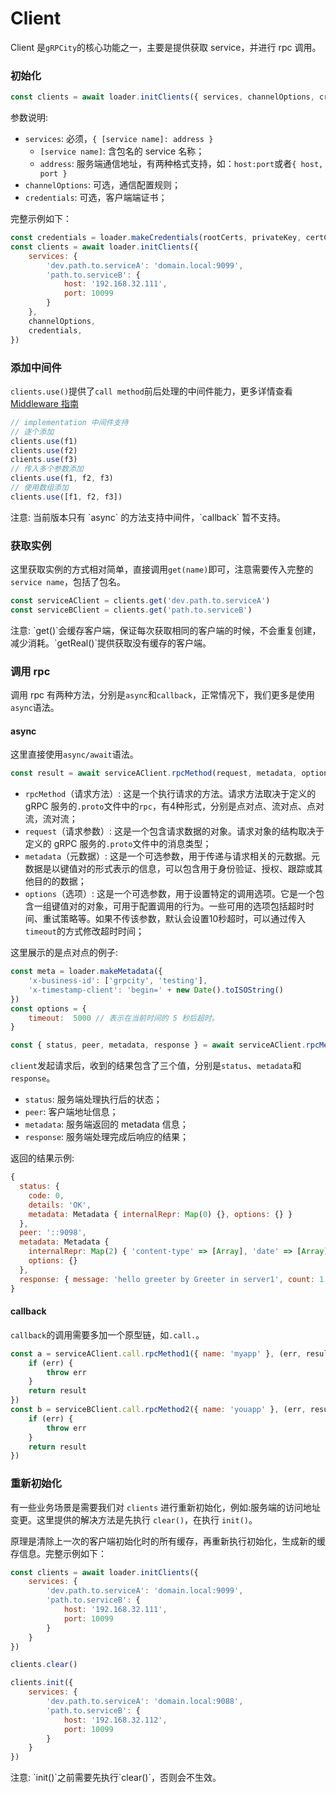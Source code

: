 
# Client

Client 是`gRPCity`的核心功能之一，主要是提供获取 service，并进行 rpc 调用。

### 初始化

```js
const clients = await loader.initClients({ services, channelOptions, credentials })
```

参数说明:
- `services`: 必须，`{ [service name]: address }`
    - `[service name]`: 含包名的 service 名称；
    - `address`: 服务端通信地址，有两种格式支持，如：`host:port`或者`{ host, port }`
- `channelOptions`: 可选，通信配置规则；
- `credentials`: 可选，客户端端证书；

完整示例如下：

```js
const credentials = loader.makeCredentials(rootCerts, privateKey, certChain, verifyOptions)
const clients = await loader.initClients({
    services: {
        'dev.path.to.serviceA': 'domain.local:9099',
        'path.to.serviceB': {
            host: '192.168.32.111',
            port: 10099
        }
    },
    channelOptions,
    credentials,
})
```

### 添加中间件

`clients.use()`提供了`call method`前后处理的中间件能力，更多详情查看 [Middleware 指南](/zh/docs/advanced/client-middleware)

```js
// implementation 中间件支持
// 逐个添加
clients.use(f1)
clients.use(f2)
clients.use(f3)
// 传入多个参数添加
clients.use(f1, f2, f3)
// 使用数组添加
clients.use([f1, f2, f3])
```

<Callout type="warning">
注意: 当前版本只有 `async` 的方法支持中间件，`callback` 暂不支持。
</Callout>

### 获取实例

这里获取实例的方式相对简单，直接调用`get(name)`即可，注意需要传入完整的`service name`，包括了包名。

```js
const serviceAClient = clients.get('dev.path.to.serviceA')
const serviceBClient = clients.get('path.to.serviceB')
```

<Callout>
注意: `get()`会缓存客户端，保证每次获取相同的客户端的时候，不会重复创建，减少消耗。`getReal()`提供获取没有缓存的客户端。
</Callout>

### 调用 rpc

调用 rpc 有两种方法，分别是`async`和`callback`，正常情况下，我们更多是使用`async`语法。

#### async

这里直接使用`async/await`语法。

```js
const result = await serviceAClient.rpcMethod(request, metadata, options)
```

- `rpcMethod`（请求方法）: 这是一个执行请求的方法。请求方法取决于定义的 gRPC 服务的`.proto`文件中的`rpc`，有4种形式，分别是点对点、流对点、点对流，流对流；
- `request`（请求参数）: 这是一个包含请求数据的对象。请求对象的结构取决于定义的 gRPC 服务的`.proto`文件中的消息类型；
- `metadata`（元数据）: 这是一个可选参数，用于传递与请求相关的元数据。元数据是以键值对的形式表示的信息，可以包含用于身份验证、授权、跟踪或其他目的的数据；
- `options`（选项）: 这是一个可选参数，用于设置特定的调用选项。它是一个包含一组键值对的对象，可用于配置调用的行为。一些可用的选项包括超时时间、重试策略等。如果不传该参数，默认会设置10秒超时，可以通过传入`timeout`的方式修改超时时间；

这里展示的是点对点的例子:

```js
const meta = loader.makeMetadata({
    'x-business-id': ['grpcity', 'testing'],
    'x-timestamp-client': 'begin=' + new Date().toISOString()
})
const options = {
    timeout:  5000 // 表示在当前时间的 5 秒后超时。
}

const { status, peer, metadata, response } = await serviceAClient.rpcMethod({ name: 'myapp' }, meta, options)
```

`client`发起请求后，收到的结果包含了三个值，分别是`status`、`metadata`和`response`。
- `status`: 服务端处理执行后的状态；
- `peer`: 客户端地址信息；
- `metadata`: 服务端返回的 metadata 信息；
- `response`: 服务端处理完成后响应的结果；

返回的结果示例:

```js
{
  status: {
    code: 0,
    details: 'OK',
    metadata: Metadata { internalRepr: Map(0) {}, options: {} }
  },
  peer: '::9098',
  metadata: Metadata {
    internalRepr: Map(2) { 'content-type' => [Array], 'date' => [Array] },
    options: {}
  },
  response: { message: 'hello greeter by Greeter in server1', count: 1 }
}
```

#### callback

`callback`的调用需要多加一个原型链，如`.call.`。

```js
const a = serviceAClient.call.rpcMethod1({ name: 'myapp' }, (err, result) => {
    if (err) {
        throw err
    }
    return result
})
const b = serviceBClient.call.rpcMethod2({ name: 'youapp' }, (err, result) => {
    if (err) {
        throw err
    }
    return result
})
```

### 重新初始化

有一些业务场景是需要我们对 `clients` 进行重新初始化，例如:服务端的访问地址变更。这里提供的解决方法是先执行 `clear()`，在执行 `init()`。

原理是清除上一次的客户端初始化时的所有缓存，再重新执行初始化，生成新的缓存信息。完整示例如下：

```js
const clients = await loader.initClients({
    services: {
        'dev.path.to.serviceA': 'domain.local:9099',
        'path.to.serviceB': {
            host: '192.168.32.111',
            port: 10099
        }
    }
})

clients.clear()

clients.init({
    services: {
        'dev.path.to.serviceA': 'domain.local:9088',
        'path.to.serviceB': {
            host: '192.168.32.112',
            port: 10099
        }
    }
})
```

<Callout type="warning">
注意: `init()`之前需要先执行`clear()`，否则会不生效。
</Callout>
